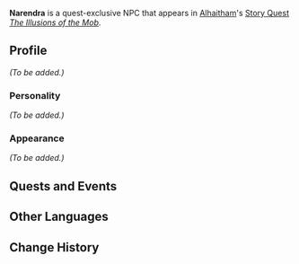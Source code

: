 {{Meta
<!-- Remove this template after adding the missing info -->
|missing_NPC_profile  = yes
}}
{{Character Infobox
|type             = Quest NPC
|image            = NPC Narendra.png
|realname         = <!-- Optional, if different from in-game name -->
|deceased         = <!-- Past (for deceased prior to events of the game) or free response -->
|region           = Sumeru
|location         = <!-- Where the character appears, if different from Region -->
|affiliation      = Kshahrewar
|title            = 

|ancestry         = <!-- Clan/family -->
|father           = 
|mother           = 
|spouse           = 
|sibling          = 
|child            = 
|relative         = 

|voiceEN          = 
|voiceCN          = 
|voiceJP          = 
|dialoguereward   = 
}}
'''Narendra''' is a quest-exclusive NPC that appears in [[Alhaitham]]'s [[Story Quest]] ''[[The Illusions of the Mob]]''.
<!--
==Location==
{{subst:#tag:gallery|
NPC Location {{subst:PAGENAME}}.png{{subst:!}}{{subst:PAGENAME}}'s location
NPC Location {{subst:PAGENAME}} Context.png{{subst:!}}Additional context
}}
-->
==Profile==
<!--Detailed story/lore information goes here.-->
''(To be added.)''

===Personality===
''(To be added.)''

===Appearance===
<!--Keep appearance section short and concise. Limit to 2 paragraphs with 3-4 sentences each.-->
''(To be added.)''

==Quests and Events==
{{Quests and Events}}
<!--
==Idle Quotes==
{{Dialogue start}}
: {{DIcon|Idle}} {{Tx}}
:: {{A|VO {{subst:PAGENAME}} 01.ogg}} "{{Tx}}"
{{Dialogue end}}

==Dialogue==
{{Dialogue start}}
:'''{{subst:PAGENAME}}:''' 
:{{DIcon}}
{{Dialogue end}}
<!--
==Event Dialogue==
===Event Name===
{{Dialogue start}}
:'''{{subst:PAGENAME}}:'''
{{Dialogue end}}

==Trivia==
* 
-->
==Other Languages==
{{Other Languages
|default_hidden = 1
|en      = Narendra
|zhs     = 纳兰德拉
|zhs_rm  = Nàlándélā
|zht     = 納蘭德拉
|zht_rm  = Nàlándélā
|ja      = ナランドラ
|ja_rm   = Narandora
|ko      = 나란드라
|es      = Narendra
|fr      = Narendra
|ru      = Нарендра
|th      = Narendra
|vi      = Narendra
|de      = Narendra
|id      = Narendra
|pt      = Narendra
|tr      = Narendra
|it      = Narendra
}}

==Change History==
{{Change History|3.4}}
<!--
==References==
{{Reflist}}
-->